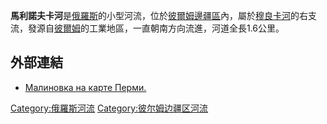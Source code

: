 '''馬利諾夫卡河'''是[[俄羅斯|俄羅斯]]的小型河流，位於[[彼爾姆邊疆區|彼爾姆邊疆區]]內，屬於[[穆良卡河|穆良卡河]]的右支流，發源自[[彼爾姆|彼爾姆]]的工業地區，一直朝南方向流進，河道全長1.6公里。

==外部連結==
* {{ru icon}} [https://web.archive.org/web/20070928004436/http://www.perm1.ru/run/n3EVpkfHn4.html?mapobject=2x37Js3Z0O&s=2x37Js3Z0O&c=1&x=1539&y=-1740&z=0.1 Малиновка на карте Перми.]

[[Category:俄羅斯河流|Category:俄羅斯河流]]
[[Category:彼尔姆边疆区河流|Category:彼尔姆边疆区河流]]

{{Russia-geo-stub}}